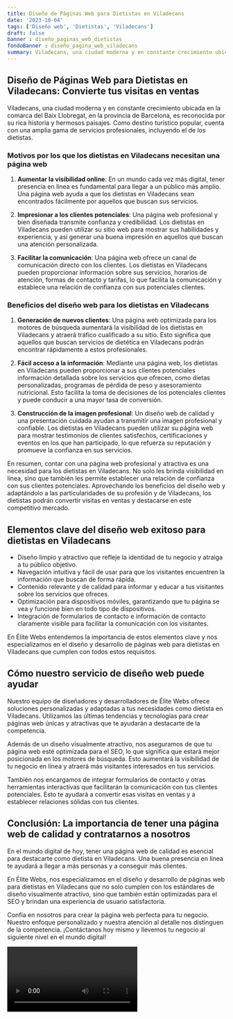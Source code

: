```yaml
---
title: Diseño de Páginas Web para Dietistas en Viladecans
date: '2023-10-04'
tags: ['Diseño web', 'Dietistas', 'Viladecans']
draft: false
banner : diseño_paginas_web_dietistas
fondoBanner : diseño_pagina_web_viladecans
summary: Viladecans, una ciudad moderna y en constante crecimiento ubicada en la comarca del Baix Llobregat, en la provincia de Barcelona, ​​es reconocida por su rica historia y hermosos paisajes. Como destino turístico popular, cuenta con una amplia gama de servicios profesionales, incluyendo el de los dietistas.
---
```


## **Diseño de Páginas Web para Dietistas en Viladecans: Convierte tus visitas en ventas**

Viladecans, una ciudad moderna y en constante crecimiento ubicada en la comarca del Baix Llobregat, en la provincia de Barcelona, ​​es reconocida por su rica historia y hermosos paisajes. Como destino turístico popular, cuenta con una amplia gama de servicios profesionales, incluyendo el de los dietistas.

### **Motivos por los que los dietistas en Viladecans necesitan una página web**
1. **Aumentar la visibilidad online**: En un mundo cada vez más digital, tener presencia en línea es fundamental para llegar a un público más amplio. Una página web ayuda a que los dietistas en Viladecans sean encontrados fácilmente por aquellos que buscan sus servicios.

2. **Impresionar a los clientes potenciales**: Una página web profesional y bien diseñada transmite confianza y credibilidad. Los dietistas en Viladecans pueden utilizar su sitio web para mostrar sus habilidades y experiencia, y así generar una buena impresión en aquellos que buscan una atención personalizada.

3. **Facilitar la comunicación**: Una página web ofrece un canal de comunicación directo con los clientes. Los dietistas en Viladecans pueden proporcionar información sobre sus servicios, horarios de atención, formas de contacto y tarifas, lo que facilita la comunicación y establece una relación de confianza con sus potenciales clientes.

### **Beneficios del diseño web para los dietistas en Viladecans**
1. **Generación de nuevos clientes**: Una página web optimizada para los motores de búsqueda aumentará la visibilidad de los dietistas en Viladecans y atraerá tráfico cualificado a su sitio. Esto significa que aquellos que buscan servicios de dietética en Viladecans podrán encontrar rápidamente a estos profesionales.

2. **Fácil acceso a la información**: Mediante una página web, los dietistas en Viladecans pueden proporcionar a sus clientes potenciales información detallada sobre los servicios que ofrecen, como dietas personalizadas, programas de pérdida de peso y asesoramiento nutricional. Esto facilita la toma de decisiones de los potenciales clientes y puede conducir a una mayor tasa de conversión.

3. **Construcción de la imagen profesional**: Un diseño web de calidad y una presentación cuidada ayudan a transmitir una imagen profesional y confiable. Los dietistas en Viladecans pueden utilizar su página web para mostrar testimonios de clientes satisfechos, certificaciones y eventos en los que han participado, lo que refuerza su reputación y promueve la confianza en sus servicios.

En resumen, contar con una página web profesional y atractiva es una necesidad para los dietistas en Viladecans. No solo les brinda visibilidad en línea, sino que también les permite establecer una relación de confianza con sus clientes potenciales. Aprovechando los beneficios del diseño web y adaptándolo a las particularidades de su profesión y de Viladecans, los dietistas podrán convertir visitas en ventas y destacarse en este competitivo mercado.

<GifSeo />

<Cta />

## Elementos clave del diseño web exitoso para dietistas en Viladecans

- Diseño limpio y atractivo que refleje la identidad de tu negocio y atraiga a tu público objetivo.
- Navegación intuitiva y fácil de usar para que los visitantes encuentren la información que buscan de forma rápida.
- Contenido relevante y de calidad para informar y educar a tus visitantes sobre los servicios que ofreces.
- Optimización para dispositivos móviles, garantizando que tu página se vea y funcione bien en todo tipo de dispositivos.
- Integración de formularios de contacto e información de contacto claramente visible para facilitar la comunicación con los visitantes.

En Élite Webs entendemos la importancia de estos elementos clave y nos especializamos en el diseño y desarrollo de páginas web para dietistas en Viladecans que cumplen con todos estos requisitos.

## Cómo nuestro servicio de diseño web puede ayudar

Nuestro equipo de diseñadores y desarrolladores de Élite Webs ofrece soluciones personalizadas y adaptadas a tus necesidades como dietista en Viladecans. Utilizamos las últimas tendencias y tecnologías para crear páginas web únicas y atractivas que te ayudarán a destacarte de la competencia.

Además de un diseño visualmente atractivo, nos aseguramos de que tu página web esté optimizada para el SEO, lo que significa que estará mejor posicionada en los motores de búsqueda. Esto aumentará la visibilidad de tu negocio en línea y atraerá más visitantes interesados en tus servicios.

También nos encargamos de integrar formularios de contacto y otras herramientas interactivas que facilitarán la comunicación con tus clientes potenciales. Esto te ayudará a convertir esas visitas en ventas y a establecer relaciones sólidas con tus clientes.

## Conclusión: La importancia de tener una página web de calidad y contratarnos a nosotros

En el mundo digital de hoy, tener una página web de calidad es esencial para destacarte como dietista en Viladecans. Una buena presencia en línea te ayudará a llegar a más personas y a conseguir más clientes.

En Élite Webs, nos especializamos en el diseño y desarrollo de páginas web para dietistas en Viladecans que no solo cumplen con los estándares de diseño visualmente atractivo, sino que también están optimizadas para el SEO y brindan una experiencia de usuario satisfactoria.

Confía en nosotros para crear la página web perfecta para tu negocio. Nuestro enfoque personalizado y nuestra atención al detalle nos distinguen de la competencia. ¡Contáctanos hoy mismo y llevemos tu negocio al siguiente nivel en el mundo digital!

<Video />

<CtaBot job='Dietistas' city='Viladecans'/>

<Gmaps query='Viladecans+españa+maps' />